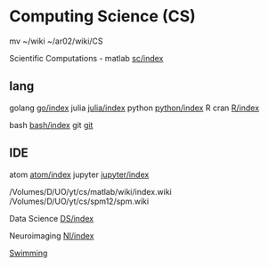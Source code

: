 = Computing Science (CS) =

mv ~/wiki ~/ar02/wiki/CS

Scientific Computations - matlab [[sc/index]]


== lang ==

golang  [[go/index]]
julia   [[julia/index]]
python  [[python/index]]
R cran  [[R/index]]

bash    [[bash/index]]
git     [[git]]

== IDE ==

atom    [[atom/index]]
jupyter [[jupyter/index]]


/Volumes/D/UO/yt/cs/matlab/wiki/index.wiki
/Volumes/D/UO/yt/cs/spm12/spm.wiki

Data Science    [[DS/index]]

Neuroimaging    [[NI/index]]

[[Swimming]]
